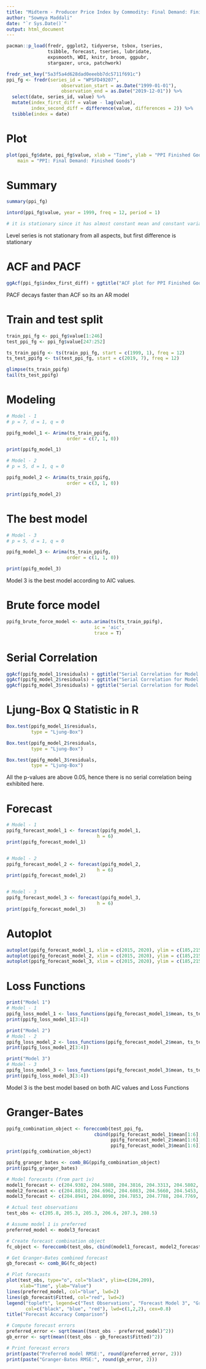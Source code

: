 ```yaml
---
title: "Midterm - Producer Price Index by Commodity: Final Demand: Finished Goods (WPSFD49207)"
author: "Sowmya Maddali"
date: "`r Sys.Date()`"
output: html_document
---
```


```r
pacman::p_load(fredr, ggplot2, tidyverse, tsbox, tseries,
               tsibble, forecast, tseries, lubridate,
               expsmooth, WDI, knitr, broom, ggpubr,
               stargazer, urca, patchwork)
```



```r
fredr_set_key("5a3f5a4d628dad0eeebb7dc5711f691c")
ppi_fg <- fredr(series_id = "WPSFD49207",
                    observation_start = as.Date("1999-01-01"),
                    observation_end = as.Date("2019-12-01")) %>%
  select(date, series_id, value) %>%
  mutate(index_first_diff = value - lag(value),
         index_second_diff = difference(value, differences = 2)) %>%
  tsibble(index = date)
```




# Plot

```r
plot(ppi_fg$date, ppi_fg$value, xlab = "Time", ylab = "PPI Finished Goods values",
    main = "PPI: Final Demand: Finished Goods")
```



# Summary

```r
summary(ppi_fg)
```



```r
intord(ppi_fg$value, year = 1999, freq = 12, period = 1)

# it is stationary since it has almost constant mean and constant variance
```

Level series is not stationary from all aspects, but first difference is stationary


# ACF and PACF

```r
ggAcf(ppi_fg$index_first_diff) + ggtitle("ACF plot for PPI Finished Goods") | ggPacf(ppi_fg$index_first_diff) + ggtitle("PACF plot for PPI Finished Goods")
```


PACF decays faster than ACF so its an AR model


# Train and test split

```r
train_ppi_fg <- ppi_fg$value[1:246]
test_ppi_fg <- ppi_fg$value[247:252]

ts_train_ppifg <- ts(train_ppi_fg, start = c(1999, 1), freq = 12)
ts_test_ppifg <- ts(test_ppi_fg, start = c(2019, 7), freq = 12)

glimpse(ts_train_ppifg)
tail(ts_test_ppifg)
```



# Modeling

```r
# Model - 1
# p = 7, d = 1, q = 0

ppifg_model_1 <- Arima(ts_train_ppifg,
                      order = c(7, 1, 0))

print(ppifg_model_1)

```



```r
# Model - 2
# p = 5, d = 1, q = 0

ppifg_model_2 <- Arima(ts_train_ppifg,
                      order = c(3, 1, 0))

print(ppifg_model_2)

```


# The best model

```r
# Model - 3
# p = 5, d = 1, q = 0

ppifg_model_3 <- Arima(ts_train_ppifg,
                      order = c(1, 1, 0))

print(ppifg_model_3)

```

Model 3 is the best model according to AIC values.

# Brute force model

```r
ppifg_brute_force_model <- auto.arima(ts(ts_train_ppifg),
                                ic = 'aic',
                                trace = T)
```



# Serial Correlation

```r
ggAcf(ppifg_model_1$residuals) + ggtitle("Serial Correlation for Model 1")
ggAcf(ppifg_model_2$residuals) + ggtitle("Serial Correlation for Model 2")
ggAcf(ppifg_model_3$residuals) + ggtitle("Serial Correlation for Model 3")
```


# Ljung-Box Q Statistic in R

```r
Box.test(ppifg_model_1$residuals, 
         type = "Ljung-Box")

Box.test(ppifg_model_2$residuals, 
         type = "Ljung-Box")

Box.test(ppifg_model_3$residuals, 
         type = "Ljung-Box")
```

All the p-values are above 0.05, hence there is no serial correlation being exhibited here.



# Forecast

```r
# Model - 1
ppifg_forecast_model_1 <- forecast(ppifg_model_1, 
                                 h = 6)
print(ppifg_forecast_model_1)


# Model - 2
ppifg_forecast_model_2 <- forecast(ppifg_model_2, 
                                 h = 6)
print(ppifg_forecast_model_2)


# Model - 3
ppifg_forecast_model_3 <- forecast(ppifg_model_3,
                                 h = 6)
print(ppifg_forecast_model_3)

```



# Autoplot

```r
autoplot(ppifg_forecast_model_1, xlim = c(2015, 2020), ylim = c(185,215))
autoplot(ppifg_forecast_model_2, xlim = c(2015, 2020), ylim = c(185,215))
autoplot(ppifg_forecast_model_3, xlim = c(2015, 2020), ylim = c(185,215))
```



# Loss Functions

```r
print("Model 1")
# Model - 1
ppifg_loss_model_1 <- loss_functions(ppifg_forecast_model_1$mean, ts_test_ppifg)
print(ppifg_loss_model_1[3:4])

print("Model 2")
# Model - 2
ppifg_loss_model_2 <- loss_functions(ppifg_forecast_model_2$mean, ts_test_ppifg)
print(ppifg_loss_model_2[3:4])

print("Model 3")
# Model - 3
ppifg_loss_model_3 <- loss_functions(ppifg_forecast_model_3$mean, ts_test_ppifg)
print(ppifg_loss_model_3[3:4])
```

Model 3 is the best model based on both AIC values and Loss Functions



# Granger-Bates

```r
ppifg_combination_object <- foreccomb(test_ppi_fg,
                                cbind(ppifg_forecast_model_1$mean[1:6],
                                      ppifg_forecast_model_2$mean[1:6],
                                      ppifg_forecast_model_3$mean[1:6]))
print(ppifg_combination_object)

ppifg_granger_bates <- comb_BG(ppifg_combination_object)
print(ppifg_granger_bates)
```



```r
# Model forecasts (from part iv)
model1_forecast <- c(204.9302, 204.5880, 204.3816, 204.3313, 204.5802, 204.6157) 
model2_forecast <- c(204.8819, 204.6962, 204.6083, 204.5660, 204.5453, 204.5353)
model3_forecast <- c(204.8941, 204.8090, 204.7853, 204.7788, 204.7769, 204.7764)

# Actual test observations
test_obs <- c(205.8, 205.3, 205.3, 206.6, 207.3, 208.5)  

# Assume model 1 is preferred 
preferred_model <- model3_forecast

# Create forecast combination object
fc_object <- foreccomb(test_obs, cbind(model1_forecast, model2_forecast, model3_forecast))

# Get Granger-Bates combined forecast
gb_forecast <- comb_BG(fc_object)

# Plot forecasts
plot(test_obs, type="o", col="black", ylim=c(204,209),
     xlab="Time", ylab="Value")
lines(preferred_model, col="blue", lwd=2) 
lines(gb_forecast$Fitted, col="red", lwd=2)
legend("topleft", legend=c("Test Observations", "Forecast Model 3", "Granger-Bates Combination Model"),
       col=c("black", "blue", "red"), lwd=c(1,2,2), cex=0.8)
title("Forecast Accuracy Comparison")
```



```r
# Compute forecast errors
preferred_error <- sqrt(mean((test_obs - preferred_model)^2)) 
gb_error <- sqrt(mean((test_obs - gb_forecast$Fitted)^2))

# Print forecast errors
print(paste("Preferred model RMSE:", round(preferred_error, 2)))
print(paste("Granger-Bates RMSE:", round(gb_error, 2)))
```






















